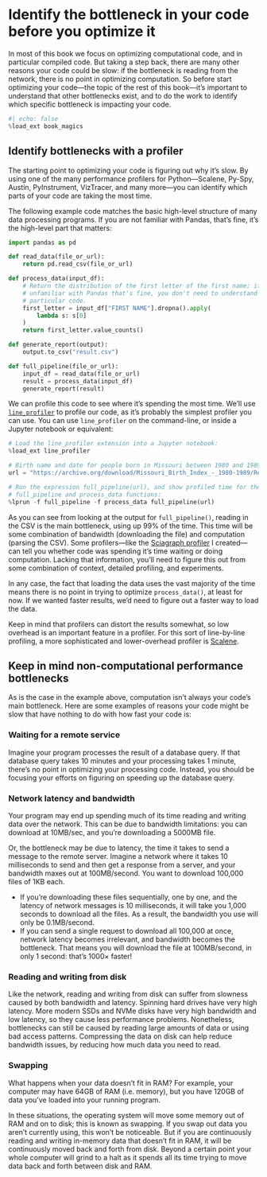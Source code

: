 # Identify the bottleneck in your code before you optimize it

In most of this book we focus on optimizing computational code, and in particular compiled code.
But taking a step back, there are many other reasons your code could be slow: if the bottleneck is reading from the network, there is no point in optimizing computation.
So before start optimizing your code—the topic of the rest of this book—it's important to understand that other bottlenecks exist, and to do the work to identify which specific bottleneck is impacting your code.

```python
#| echo: false
%load_ext book_magics
```

## Identify bottlenecks with a profiler

The starting point to optimizing your code is figuring out why it's slow.
By using one of the many performance profilers for Python—Scalene, Py-Spy, Austin, PyInstrument, VizTracer, and many more—you can identify which parts of your code are taking the most time.

The following example code matches the basic high-level structure of many data processing programs.
If you are not familiar with Pandas, that's fine, it's the high-level part that matters:

```python
import pandas as pd

def read_data(file_or_url):
    return pd.read_csv(file_or_url)

def process_data(input_df):
    # Return the distribution of the first letter of the first name; if you're
    # unfamiliar with Pandas that's fine, you don't need to understand this
    # particular code.
    first_letter = input_df["FIRST NAME"].dropna().apply(
        lambda s: s[0]
    )
    return first_letter.value_counts()

def generate_report(output):
    output.to_csv("result.csv")

def full_pipeline(file_or_url):
    input_df = read_data(file_or_url)
    result = process_data(input_df)
    generate_report(result)
```

We can profile this code to see where it's spending the most time.
We'll use [`line_profiler`](https://pypi.org/project/line-profiler/) to profile our code, as it's probably the simplest profiler you can use.
You can use `line_profiler` on the command-line, or inside a Jupyter notebook or equivalent:

```python
# Load the line_profiler extension into a Jupyter notebook:
%load_ext line_profiler

# Birth name and date for people born in Missouri between 1980 and 1989:
url = "https://archive.org/download/Missouri_Birth_Index_-_1980-1989/Reclaim_The_Records_-_Missouri_Birth_Index_-_1980-1989.csv"

# Run the expression full_pipeline(url), and show profiled time for the
# full_pipeline and process_data functions:
%lprun -f full_pipeline -f process_data full_pipeline(url)
```

As you can see from looking at the output for `full_pipeline()`, reading in the CSV is the main bottleneck, using up 99% of the time.
This time will be some combination of bandwidth (downloading the file) and computation (parsing the CSV).
Some profilers—like the [Sciagraph profiler](https://sciagraph.com) I created—can tell you whether code was spending it's time waiting or doing computation.
Lacking that information, you'll need to figure this out from some combination of context, detailed profiling, and experiments.

In any case, the fact that loading the data uses the vast majority of the time means there is no point in trying to optimize `process_data()`, at least for now.
If we wanted faster results, we'd need to figure out a faster way to load the data.

Keep in mind that profilers can distort the results somewhat, so low overhead is an important feature in a profiler.
For this sort of line-by-line profiling, a more sophisticated and lower-overhead profiler is [Scalene](https://github.com/plasma-umass/scalene).

## Keep in mind non-computational performance bottlenecks

As is the case in the example above, computation isn't always your code's main bottleneck.
Here are some examples of reasons your code might be slow that have nothing to do with how fast your code is:

### Waiting for a remote service

Imagine your program processes the result of a database query.
If that database query takes 10 minutes and your processing takes 1 minute, there's no point in optimizing your processing code.
Instead, you should be focusing your efforts on figuring on speeding up the database query.

### Network latency and bandwidth

Your program may end up spending much of its time reading and writing data over the network.
This can be due to bandwidth limitations: you can download at 10MB/sec, and you're downloading a 5000MB file.

Or, the bottleneck may be due to latency, the time it takes to send a message to the remote server.
Imagine a network where it takes 10 milliseconds to send and then get a response from a server, and your bandwidth maxes out at 100MB/second.
You want to download 100,000 files of 1KB each.

* If you're downloading these files sequentially, one by one, and the latency of network messages is 10 milliseconds, it will take you 1,000 seconds to download all the files.
  As a result, the bandwidth you use will only be 0.1MB/second.
* If you can send a single request to download all 100,000 at once, network latency becomes irrelevant, and bandwidth becomes the bottleneck.
  That means you will download the file at 100MB/second, in only 1 second: that's 1000× faster!

### Reading and writing from disk

Like the network, reading and writing from disk can suffer from slowness caused by both bandwidth and latency.
Spinning hard drives have very high latency.
More modern SSDs and NVMe disks have very high bandwidth and low latency, so they cause less performance problems.
Nonetheless, bottlenecks can still be caused by reading large amounts of data or using bad access patterns.
Compressing the data on disk can help reduce bandwidth issues, by reducing how much data you need to read.

### Swapping

What happens when your data doesn't fit in RAM?
For example, your computer may have 64GB of RAM (i.e. memory), but you have 120GB of data you've loaded into your running program.

In these situations, the operating system will move some memory out of RAM and on to disk; this is known as swapping.
If you swap out data you aren't currently using, this won't be noticeable.
But if you are continuously reading and writing in-memory data that doesn't fit in RAM, it will be continuously moved back and forth from disk.
Beyond a certain point your whole computer will grind to a halt as it spends all its time trying to move data back and forth between disk and RAM.
